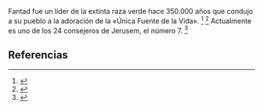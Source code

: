 Fantad fue un líder de la extinta raza verde hace 350.000 años que condujo a su pueblo a la adoración de la «Única Fuente de la Vida». <ref>{{lib|LU|45|4|9}}</ref> <ref>{{lib|LU|64|6|17}}</ref> Actualmente es uno de los 24 consejeros de Jerusem, el número 7. <ref>{{lib|LU|45|4|9}}</ref> 

== Referencias ==
<references />
